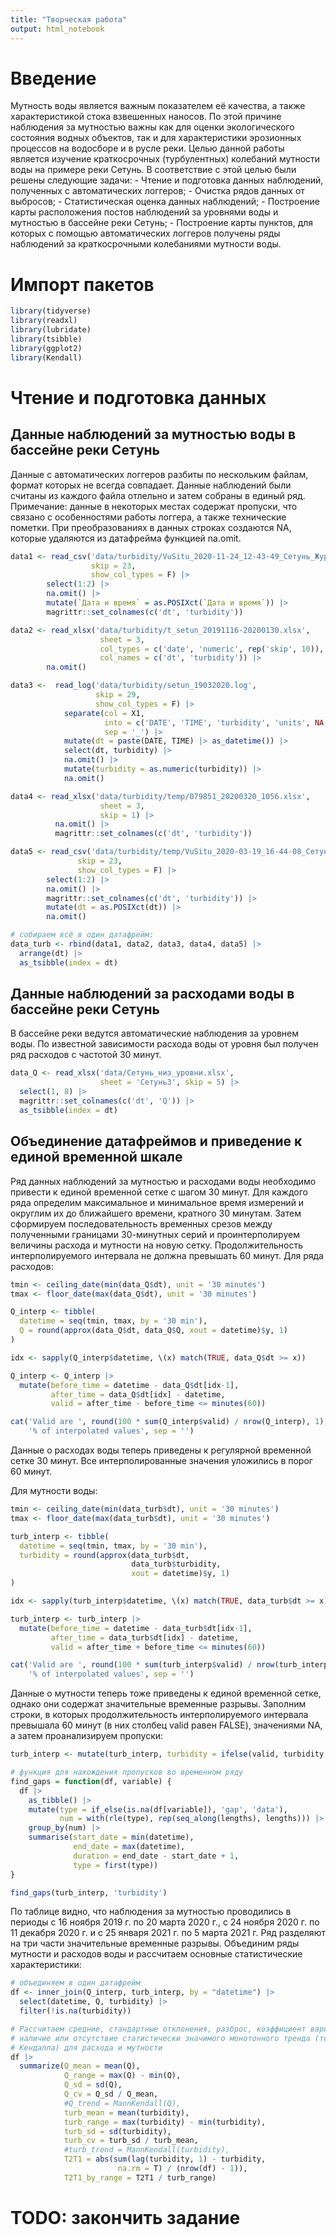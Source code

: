 ```yaml
---
title: "Творческая работа"
output: html_notebook
---
```

# Введение
Мутность воды является важным показателем её качества, а также характеристикой
стока взвешенных наносов. По этой причине наблюдения за мутностью важны как для
оценки экологического состояния водных объектов, так и для характеристики
эрозионных процессов на водосборе и в русле реки.
Целью данной работы является изучение краткосрочных (турбулентных) колебаний
мутности воды на примере реки Сетунь. В соответствие с этой целью были решены
следующие задачи:
- Чтение и подготовка данных наблюдений, полученных с автоматических логгеров;
- Очистка рядов данных от выбросов;
- Статистическая оценка данных наблюдений;
- Построение карты расположения постов наблюдений за уровнями воды и мутностью в
бассейне реки Сетунь;
- Построение карты пунктов, для которых с помощью автоматических логгеров
получены ряды наблюдений за краткосрочными колебаниями мутности воды.

# Импорт пакетов
```r
library(tidyverse)
library(readxl)
library(lubridate)
library(tsibble)
library(ggplot2)
library(Kendall)
```


# Чтение и подготовка данных
## Данные наблюдений за мутностью воды в бассейне реки Сетунь
Данные с автоматических логгеров разбиты по нескольким файлам, формат которых
не всегда совпадает. Данные наблюдений были считаны из каждого файла отлельно и 
затем собраны в единый ряд. 
Примечание: данные в некоторых местах содержат пропуски, что связано с
особенностями работы логгера, а также технические пометки. При преобразованиях
в данных строках создаются NA, которые удаляются из датафрейма функцией na.omit.
```r
data1 <- read_csv('data/turbidity/VuSitu_2020-11-24_12-43-49_Сетунь_Журнал регистрации_Сетунь 24_11_2020-2.csv',
                  skip = 23,
                  show_col_types = F) |> 
        select(1:2) |> 
        na.omit() |> 
        mutate(`Дата и время` = as.POSIXct(`Дата и время`)) |> 
        magrittr::set_colnames(c('dt', 'turbidity'))

data2 <- read_xlsx('data/turbidity/t_setun_20191116-20200130.xlsx',
                    sheet = 3,
                    col_types = c('date', 'numeric', rep('skip', 10)),
                    col_names = c('dt', 'turbidity')) |> 
        na.omit()

data3 <-  read_log('data/turbidity/setun_19032020.log',
                   skip = 29,
                   show_col_types = F) |> 
            separate(col = X1,
                     into = c('DATE', 'TIME', 'turbidity', 'units', NA, NA, NA),
                     sep = '_') |> 
            mutate(dt = paste(DATE, TIME) |> as_datetime()) |> 
            select(dt, turbidity) |> 
            na.omit() |> 
            mutate(turbidity = as.numeric(turbidity)) |> 
            na.omit()

data4 <- read_xlsx('data/turbidity/temp/079851_20200320_1056.xlsx', 
                    sheet = 3,
                    skip = 1) |> 
          na.omit() |> 
          magrittr::set_colnames(c('dt', 'turbidity'))

data5 <- read_csv('data/turbidity/temp/VuSitu_2020-03-19_16-44-08_Сетунь_Журнал регистрации_Журнал_2020-3-19.csv',
               skip = 23,
               show_col_types = F) |> 
        select(1:2) |> 
        na.omit() |> 
        magrittr::set_colnames(c('dt', 'turbidity')) |> 
        mutate(dt = as.POSIXct(dt)) |> 
        na.omit()

# собираем всё в один датафрейм:
data_turb <- rbind(data1, data2, data3, data4, data5) |> 
  arrange(dt) |> 
  as_tsibble(index = dt)
```
## Данные наблюдений за расходами воды в бассейне реки Сетунь
В бассейне реки ведутся автоматические наблюдения за уровнем воды. По известной
зависимости расхода воды от уровня был получен ряд расходов с частотой 30 минут.
```r
data_Q <- read_xlsx('data/Сетунь_низ_уровни.xlsx',
                    sheet = 'Сетунь3', skip = 5) |> 
  select(1, 8) |> 
  magrittr::set_colnames(c('dt', 'Q')) |> 
  as_tsibble(index = dt)
```

## Объединение датафреймов и приведение к единой временной шкале
Ряд данных наблюдений за мутностью и расходами воды необходимо привести к единой
временной сетке с шагом 30 минут. Для каждого ряда определим максимальное и
минимальное время измерений и округлим их до ближайшего времени, кратного 30
минутам. Затем сформируем последовательность временных срезов между полученными
границами 30-минутных серий и проинтерполируем величины расхода и мутности на
новую сетку. Продолжительность интерполируемого интервала не должна превышать
60 минут.
Для ряда расходов:
```r
tmin <- ceiling_date(min(data_Q$dt), unit = '30 minutes')
tmax <- floor_date(max(data_Q$dt), unit = '30 minutes')

Q_interp <- tibble(
  datetime = seq(tmin, tmax, by = '30 min'),
  Q = round(approx(data_Q$dt, data_Q$Q, xout = datetime)$y, 1)
)

idx <- sapply(Q_interp$datetime, \(x) match(TRUE, data_Q$dt >= x))

Q_interp <- Q_interp |> 
  mutate(before_time = datetime - data_Q$dt[idx-1],
         after_time = data_Q$dt[idx] - datetime,
         valid = after_time - before_time <= minutes(60))

cat('Valid are ', round(100 * sum(Q_interp$valid) / nrow(Q_interp), 1), 
    '% of interpolated values', sep = '')
```
Данные о расходах воды теперь приведены к регулярной временной сетке 30 минут.
Все интерполированные значения уложились в порог 60 минут.

Для мутности воды:
```r
tmin <- ceiling_date(min(data_turb$dt), unit = '30 minutes')
tmax <- floor_date(max(data_turb$dt), unit = '30 minutes')

turb_interp <- tibble(
  datetime = seq(tmin, tmax, by = '30 min'),
  turbidity = round(approx(data_turb$dt,
                           data_turb$turbidity,
                           xout = datetime)$y, 1)
)

idx <- sapply(turb_interp$datetime, \(x) match(TRUE, data_turb$dt >= x))

turb_interp <- turb_interp |> 
  mutate(before_time = datetime - data_turb$dt[idx-1],
         after_time = data_turb$dt[idx] - datetime,
         valid = after_time + before_time <= minutes(60))

cat('Valid are ', round(100 * sum(turb_interp$valid) / nrow(turb_interp), 1), 
    '% of interpolated values', sep = '')
```
Данные о мутности теперь тоже приведены к единой временной сетке, однако они
содержат значительные временные разрывы. Заполним строки, в которых
продолжительность интерполируемого интервала превышала 60 минут (в них столбец
valid равен FALSE), значениями NA, а затем проанализируем пропуски:
```r
turb_interp <- mutate(turb_interp, turbidity = ifelse(valid, turbidity, NA))

# функция для нахождения пропусков во временном ряду
find_gaps = function(df, variable) {
  df |> 
    as_tibble() |>
    mutate(type = if_else(is.na(df[variable]), 'gap', 'data'),
           num = with(rle(type), rep(seq_along(lengths), lengths))) |> 
    group_by(num) |> 
    summarise(start_date = min(datetime),
              end_date = max(datetime),
              duration = end_date - start_date + 1,
              type = first(type))
}

find_gaps(turb_interp, 'turbidity')
```
По таблице видно, что наблюдения за мутностью проводились в периоды с 16 ноября
2019 г. по 20 марта 2020 г., с 24 ноября 2020 г. по 11 декабря 2020 г. и с 25
января 2021 г. по 5 марта 2021 г. Ряд разделяют на три части значительные
временные разрывы.
Объединим ряды мутности и расходов воды и рассчитаем основные статистические
характеристики:
```r
# объединяем в один датафрейм
df <- inner_join(Q_interp, turb_interp, by = "datetime") |> 
  select(datetime, Q, turbidity) |> 
  filter(!is.na(turbidity))

# Рассчитаем средние, стандартные отклонения, разброс, коэффициент вариации,
# наличие или отсутствие статистически значимого монотонного тренда (тест Манна-
# Кендалла) для расхода и мутности
df |> 
  summarize(Q_mean = mean(Q),
            Q_range = max(Q) - min(Q),
            Q_sd = sd(Q),
            Q_cv = Q_sd / Q_mean,
            #Q_trend = MannKendall(Q),
            turb_mean = mean(turbidity),
            turb_range = max(turbidity) - min(turbidity),
            turb_sd = sd(turbidity),
            turb_cv = turb_sd / turb_mean,
            #turb_trend = MannKendall(turbidity),
            T2T1 = abs(sum(lag(turbidity, 1) - turbidity,
                        na.rm = T) / (nrow(df) - 1)),
            T2T1_by_range = T2T1 / turb_range)
```
# TODO: закончить задание

























